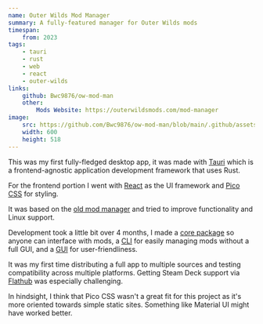 ```yaml
---
name: Outer Wilds Mod Manager
summary: A fully-featured manager for Outer Wilds mods
timespan:
    from: 2023
tags:
    - tauri
    - rust
    - web
    - react
    - outer-wilds
links:
    github: Bwc9876/ow-mod-man
    other:
        Mods Website: https://outerwildsmods.com/mod-manager
image:
    src: https://github.com/Bwc9876/ow-mod-man/blob/main/.github/assets/screenshots/main.png?raw=true
    width: 600
    height: 518
---
```



This was my first fully-fledged desktop app, it was made with [Tauri](https://tauri.app)
which is a frontend-agnostic application development framework that uses Rust.

For the frontend portion I went with [React](https://react.dev/) as the UI framework
and [Pico CSS](https://picocss.com/) for styling.

It was based on the [old mod manager](https://github.com/ow-mods/ow-mod-manager)
and tried to improve functionality and Linux support.

Development took a little bit over 4 months, I made a
[core package](https://github.com/Bwc9876/ow-mod-man/tree/main/owmods_core)
 so anyone can interface with mods, a
 [CLI](https://github.com/Bwc9876/ow-mod-man/tree/main/owmods_cli) for
 easily managing mods without a full GUI,
 and a [GUI](https://github.com/Bwc9876/ow-mod-man/tree/main/owmods_gui) for
 user-friendliness.

It was my first time distributing a full app to multiple sources and testing
compatibility across multiple platforms. Getting Steam Deck support via [Flathub](https://flathub.org/apps/com.outerwildsmods.owmods_gui)
was especially challenging.

In hindsight, I think that Pico CSS wasn't a great fit for this project as it's
more oriented towards simple static sites.
Something like Material UI might have worked better.
